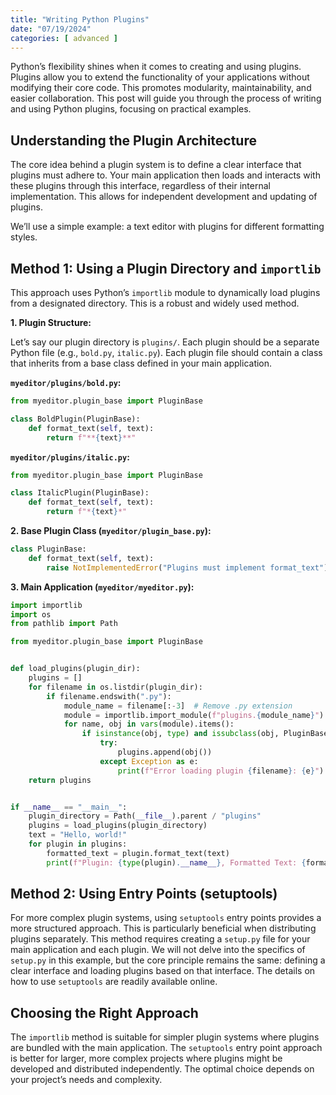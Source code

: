 ```yaml
---
title: "Writing Python Plugins"
date: "07/19/2024"
categories: [ advanced ]
---
```



Python's flexibility shines when it comes to creating and using plugins.  Plugins allow you to extend the functionality of your applications without modifying their core code. This promotes modularity, maintainability, and easier collaboration.  This post will guide you through the process of writing and using Python plugins, focusing on practical examples.


## Understanding the Plugin Architecture

The core idea behind a plugin system is to define a clear interface that plugins must adhere to. Your main application then loads and interacts with these plugins through this interface, regardless of their internal implementation. This allows for independent development and updating of plugins.

We'll use a simple example: a text editor with plugins for different formatting styles.


## Method 1: Using a Plugin Directory and `importlib`

This approach uses Python's `importlib` module to dynamically load plugins from a designated directory.  This is a robust and widely used method.

**1. Plugin Structure:**

Let's say our plugin directory is `plugins/`. Each plugin should be a separate Python file (e.g., `bold.py`, `italic.py`).  Each plugin file should contain a class that inherits from a base class defined in your main application.

**`myeditor/plugins/bold.py`:**

```python
from myeditor.plugin_base import PluginBase

class BoldPlugin(PluginBase):
    def format_text(self, text):
        return f"**{text}**"
```

**`myeditor/plugins/italic.py`:**

```python
from myeditor.plugin_base import PluginBase

class ItalicPlugin(PluginBase):
    def format_text(self, text):
        return f"*{text}*"
```

**2. Base Plugin Class (`myeditor/plugin_base.py`):**

```python
class PluginBase:
    def format_text(self, text):
        raise NotImplementedError("Plugins must implement format_text")
```

**3. Main Application (`myeditor/myeditor.py`):**

```python
import importlib
import os
from pathlib import Path

from myeditor.plugin_base import PluginBase


def load_plugins(plugin_dir):
    plugins = []
    for filename in os.listdir(plugin_dir):
        if filename.endswith(".py"):
            module_name = filename[:-3]  # Remove .py extension
            module = importlib.import_module(f"plugins.{module_name}")
            for name, obj in vars(module).items():
                if isinstance(obj, type) and issubclass(obj, PluginBase) and obj != PluginBase:
                    try:
                        plugins.append(obj())
                    except Exception as e:
                        print(f"Error loading plugin {filename}: {e}")
    return plugins


if __name__ == "__main__":
    plugin_directory = Path(__file__).parent / "plugins"
    plugins = load_plugins(plugin_directory)
    text = "Hello, world!"
    for plugin in plugins:
        formatted_text = plugin.format_text(text)
        print(f"Plugin: {type(plugin).__name__}, Formatted Text: {formatted_text}")
```


## Method 2:  Using Entry Points (setuptools)

For more complex plugin systems, using `setuptools` entry points provides a more structured approach.  This is particularly beneficial when distributing plugins separately.  This method requires creating a `setup.py` file for your main application and each plugin.  We will not delve into the specifics of `setup.py` in this example, but the core principle remains the same: defining a clear interface and loading plugins based on that interface.  The details on how to use `setuptools` are readily available online.


##  Choosing the Right Approach

The `importlib` method is suitable for simpler plugin systems where plugins are bundled with the main application.  The `setuptools` entry point approach is better for larger, more complex projects where plugins might be developed and distributed independently.  The optimal choice depends on your project's needs and complexity.

